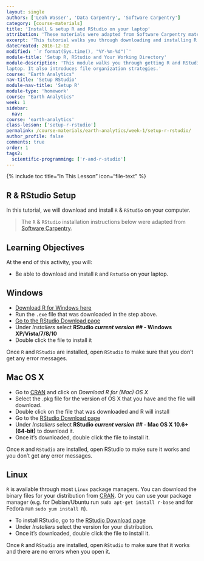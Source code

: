 ```yaml
---
layout: single
authors: ['Leah Wasser', 'Data Carpentry', 'Software Carpentry']
category: [course-materials]
title: 'Install & setup R and RStudio on your laptop'
attribution: 'These materials were adapted from Software Carpentry materials by Earth Lab.'
excerpt: 'This tutorial walks you through downloading and installing R and RStudio on your computer.'
dateCreated: 2016-12-12
modified: '`r format(Sys.time(), "%Y-%m-%d")`'
module-title: 'Setup R, RStudio and Your Working Directory'
module-description: 'This module walks you through getting R and RStudio setup on your
laptop. It also introduces file organization strategies.'
course: "Earth Analytics"
nav-title: 'Setup RStudio'
module-nav-title: 'Setup R'
module-type: 'homework'
course: "Earth Analytics"
week: 1
sidebar:
  nav:
course: 'earth-analytics'
class-lesson: ['setup-r-rstudio']
permalink: /course-materials/earth-analytics/week-1/setup-r-rstudio/
author_profile: false
comments: true
order: 1
tags2:
  scientific-programming: ['r-and-r-studio']
---
```


{% include toc title="In This Lesson" icon="file-text" %}


##  R & RStudio Setup

In this tutorial, we will download and install `R` & `RStudio`
on your computer.

>The `R` & `RStudio` installation instructions below were adapted from
<a href="http://software-carpentry.org/" target="_blank"> Software Carpentry</a>.

<div class='notice--success' markdown="1">

## <i class="fa fa-graduation-cap" aria-hidden="true"></i> Learning Objectives
At the end of this activity, you will:

* Be able to download and install `R` and `Rstudio` on your laptop.

</div>

## Windows

*  <a href="http://cran.r-project.org/bin/windows/base/release.htm" target="_blank">Download R for Windows here</a>
*   Run the `.exe` file that was downloaded in the step above.
*  <a href="http://www.rstudio.com/ide/download/desktop" target="_blank">Go to the RStudio Download page</a>
*  Under *Installers* select **RStudio *current version ##* - Windows XP/Vista/7/8/10**
*  Double click the file to install it


Once `R` and `RStudio` are installed, open `RStudio` to make sure that you don't get
any error messages.

## Mac OS X


* Go to <a href="http://cran.r-project.org" target="_blank">CRAN</a> and click
on *Download R for (Mac) OS X*
* Select the .pkg file for the version of OS X that you have and the file
will download.
* Double click on the file that was downloaded and R will install
* Go to the <a href="http://www.rstudio.com/ide/download/desktop" target="_blank">RStudio Download page</a>
* Under *Installers* select <b>RStudio *current version ##* - Mac OS X 10.6+ (64-bit)</b> to download it.
* Once it's downloaded, double click the file to install it.

Once `R` and `RStudio` are installed, open RStudio to make sure it works and you
don't get any error messages.

## Linux

`R` is available through most `Linux` package managers. You can download the binary
files for your distribution from
<a href="http://cran.r-project.org/index.html" target="_blank">CRAN</a>.
Or you can use your package manager (e.g. for Debian/Ubuntu run
`sudo apt-get install r-base` and for Fedora run `sudo yum install R`).

* To install RStudio, go to the
<a href="http://www.rstudio.com/ide/download/desktop" target="_blank">RStudio Download page</a>
* Under *Installers* select the version for your distribution.
* Once it's downloaded, double click the file to install it.


Once `R` and `RStudio` are installed, open `RStudio` to make sure that it works
and there are no errors when you open it.
